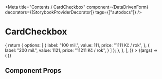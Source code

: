 
<Meta
  title="Contents / CardCheckbox"
  component={DataDrivenForm}
  decorators={[StorybookProviderDecorator]}
  tags={["autodocs"]}
/>

# CardCheckbox

<Canvas>
  <Story
    name="CardCheckbox"
    args={{
      label: "Povinné ručení",
      initialValue: true,
      helper:
        '{"blocks":[{"key":"bqubj","text":"Jak si správně nastavit limit pojištění?","type":"unstyled","depth":0,"inlineStyleRanges":[],"entityRanges":[{"offset":0,"length":40,"key":0}],"data":{}}],"entityMap":{"0":{"type":"LINK","mutability":"MUTABLE","data":{"url":"#modal=jak-nastavit-limit-pojisteni","targetOption":"_self"}}}}',
      price: 1000,
      priceShortTerm: true,
      defaultSalesDiscount: 0.5,
      editMode: false,
      isDisabled: false,
      isPriceLoading: false,
      fields: [
        {
          component: 'radio-select-container',
          label: 'Nastavte si limit',
          initialValue: '100',
          name: 'mtpl.basicLimit',
          options: [],
          resolveProps: () => {
            return {
              options: [
                {
                  label: "100 mil.",
                  value: 111,
                  price: "1111 Kč / rok",
                },
                {
                  label: "200 mil.",
                  value: 1121,
                  price: "11211 Kč / rok",
                }
              ]
            };
          },
        },
      ],
    }}
  >
    {(args) => (
      <DataDrivenForm
        schema={getFieldWrapper({
          title: "CardCheckbox",
          sectionContent: [
            {
              component: 'card-checkbox',
              label: args.label,
              name: 'storybookmtpl.selected',
              initialValue: args.initialValue,
              helper: args.helper,
              price: args.price,
              priceShortTerm: args.priceShortTerm,
              defaultSalesDiscount: args.defaultSalesDiscount,
              editMode: args.editMode,
              isDisabled: args.isDisabled,
              isPriceLoading: args.isPriceLoading,
              fields: args.fields
            },
          ],
        })}
      />
    )}
  </Story>
</Canvas>

## Component Props

<ArgsTable of={CardCheckbox} />
